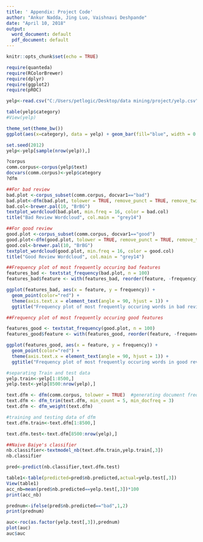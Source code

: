---
title: ' Appendix: Project Code'
author: "Ankur Nadda, Jing Luo, Vaishnavi Deshpande"
date: "April 10, 2018"
output:
  word_document: default
  pdf_document: default
---

```{r setup, include=FALSE}
knitr::opts_chunk$set(echo = TRUE)
```

```{r}
require(quanteda)
require(RColorBrewer)
require(dplyr)
require(ggplot2)
require(pROC)
```
```{r}
yelp<-read.csv("C:/Users/petlogic/Desktop/data mining/project/yelp.csv", stringsAsFactors = FALSE)
```
```{r}
table(yelp$category)
#View(yelp)
```
```{r}
theme_set(theme_bw())
ggplot(aes(x=category), data = yelp) + geom_bar(fill="blue", width = 0.5)
```
```{r}
set.seed(2012)
yelp<-yelp[sample(nrow(yelp)),]
```
```{r}
?corpus
comm.corpus<-corpus(yelp$text)
docvars(comm.corpus)<-yelp$category
?dfm
```
```{r}
##For bad review
bad.plot <-corpus_subset(comm.corpus, docvar1=="bad")
bad.plot<-dfm(bad.plot, tolower = TRUE, remove_punct = TRUE, remove_twitter = TRUE, remove_numbers = TRUE, remove=stopwords("SMART"))
bad.col<-brewer.pal(10, "BrBG")
textplot_wordcloud(bad.plot, min.freq = 16, color = bad.col)  
title("Bad Review Wordcloud", col.main = "grey14")
```
```{r}
##For good review
good.plot <-corpus_subset(comm.corpus, docvar1=="good")
good.plot<-dfm(good.plot, tolower = TRUE, remove_punct = TRUE, remove_twitter = TRUE, remove_numbers = TRUE, remove=stopwords("SMART"))
good.col<-brewer.pal(10, "BrBG")
textplot_wordcloud(good.plot, min.freq = 16, color = good.col)  
title("Good Review Wordcloud", col.main = "grey14")
```
```{r}
##Frequency plot of most frequently occuring bad features
features_bad <- textstat_frequency(bad.plot, n = 100)
features_bad$feature <- with(features_bad, reorder(feature, -frequency))
```
```{r}
ggplot(features_bad, aes(x = feature, y = frequency)) +
  geom_point(color="red") + 
  theme(axis.text.x = element_text(angle = 90, hjust = 1)) +
  ggtitle("Frequency plot of most frequently occuring words in bad reviews")
```
```{r}
##Frequency plot of most frequently occuring good features

features_good <- textstat_frequency(good.plot, n = 100)
features_good$feature <- with(features_good, reorder(feature, -frequency))
```
```{r}
ggplot(features_good, aes(x = feature, y = frequency)) +
  geom_point(color="red") + 
  theme(axis.text.x = element_text(angle = 90, hjust = 1)) +
  ggtitle("Frequency plot of most frequently occuring words in good reviews")
```
```{r}
#separating Train and test data
yelp.train<-yelp[1:8500,]
yelp.test<-yelp[8500:nrow(yelp),]
```
```{r}
text.dfm <- dfm(comm.corpus, tolower = TRUE)  #generating document freq matrix
text.dfm <- dfm_trim(text.dfm, min_count = 5, min_docfreq = 3)  
text.dfm <- dfm_weight(text.dfm) 
```
```{r}
#training and testing data of dfm 
text.dfm.train<-text.dfm[1:8500,]

text.dfm.test<-text.dfm[8500:nrow(yelp),]
```
```{r}
##Naive Baiye's classifier
nb.classifier<-textmodel_nb(text.dfm.train,yelp.train[,3])
nb.classifier
```

```{r}
pred<-predict(nb.classifier,text.dfm.test)
```
```{r}
table1<-table(predicted=pred$nb.predicted,actual=yelp.test[,3])
View(table1)
acc_nb=mean(pred$nb.predicted==yelp.test[,3])*100
print(acc_nb)
```
```{r}
prednum<-ifelse(pred$nb.predicted=="bad",1,2)
print(prednum)
```

```{r}
auc<-roc(as.factor(yelp.test[,3]),prednum)
plot(auc)
auc$auc
```





